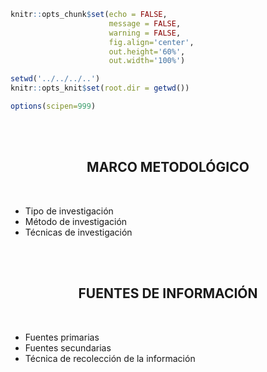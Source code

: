 <!-- Configuración CHUNKS -->

```r

knitr::opts_chunk$set(echo = FALSE,
                      message = FALSE,
                      warning = FALSE,
                      fig.align='center',
                      out.height='60%',
                      out.width='100%')

setwd('../../../..')
knitr::opts_knit$set(root.dir = getwd())

options(scipen=999)

```


<div style="text-align: center;">
<br><br>

## MARCO METODOLÓGICO

<br>
</div>

- Tipo de investigación
- Método de investigación
- Técnicas de investigación

<div style="text-align: center;">
<br><br>

## FUENTES DE INFORMACIÓN

<br>
</div>

- Fuentes primarias
- Fuentes secundarias
- Técnica de recolección de la información




